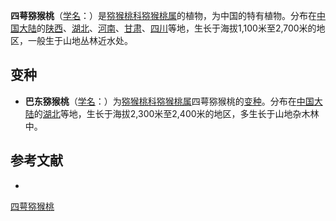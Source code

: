 {{Speciesbox
| name = 四萼猕猴桃
| status = 
| status_system = 
| image =
| genus = Actinidia
| species = tetramera
| authority = Maxim.
| subdivision_ranks =[[变种|变种]]
| subdivision =
* 四萼猕猴桃 ''A. t.'' var. ''tetramera''
* [[巴东猕猴桃|巴东猕猴桃]] ''A. t.'' var. ''badongensis''
}}

'''四萼猕猴桃'''（[[学名|学名]]：{{lang|la|''Actinidia tetramera''}}）是[[猕猴桃科|猕猴桃科]][[猕猴桃属|猕猴桃属]]的植物，为中国的特有植物。分布在[[中国大陆|中国大陆]]的[[陕西|陕西]]、[[湖北|湖北]]、[[河南|河南]]、[[甘肃|甘肃]]、[[四川|四川]]等地，生长于海拔1,100米至2,700米的地区，一般生于山地丛林近水处。

== 变种 ==
* '''巴东猕猴桃'''（[[学名|学名]]：{{lang|la|''Actinidia tetramera'' var. ''badongensis''}}）为[[猕猴桃科|猕猴桃科]][[猕猴桃属|猕猴桃属]]四萼猕猴桃的[[变种|变种]]。分布在[[中国大陆|中国大陆]]的[[湖北|湖北]]等地，生长于海拔2,300米至2,400米的地区，多生长于山地杂木林中。

== 参考文献 ==
<div class="references-small">
* {{cite web| url =http://www.bioinfo.cn/db05/KmzwSpecies.php?action=view&id=409| title =四萼猕猴桃（原变种）| work =《中国高等植物数据库全库》| publisher =中国科学院微生物研究所| author =昆明植物研究所| accessdate =2009-02-21| deadurl =yes| archiveurl =https://web.archive.org/web/20160305021841/http://www.bioinfo.cn/db05/KmzwSpecies.php?action=view&id=409| archivedate =2016-03-05}}
</div>
{{Taxonbar|from=Q10925305}}

[[Category:猕猴桃属|四萼猕猴桃]]


{{植物小作品}}